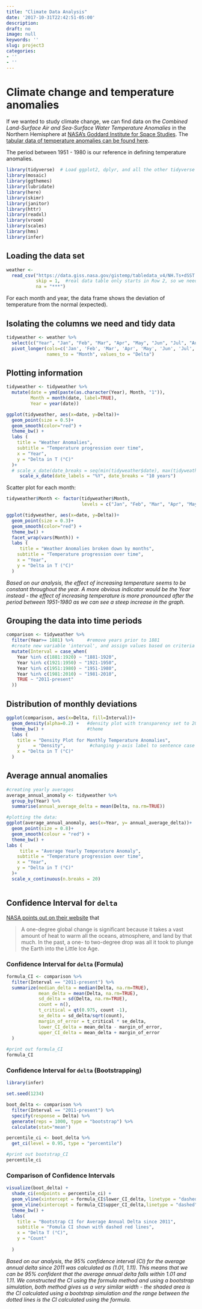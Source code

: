```yaml
---
title: "Climate Data Analysis"
date: '2017-10-31T22:42:51-05:00'
description: 
draft: no
image: null
keywords: ''
slug: project3
categories:
- ''
- ''
---
```

# Climate change and temperature anomalies

If we wanted to study climate change, we can find data on the *Combined Land-Surface Air and Sea-Surface Water Temperature Anomalies* in the Northern Hemisphere at [NASA's Goddard Institute for Space Studies](https://data.giss.nasa.gov/gistemp). The [tabular data of temperature anomalies can be found here](https://data.giss.nasa.gov/gistemp/tabledata_v4/NH.Ts+dSST.txt).

The period between 1951 - 1980 is our reference in defining temperature anomalies.

```r
library(tidyverse)  # Load ggplot2, dplyr, and all the other tidyverse packages
library(mosaic)
library(ggthemes)
library(lubridate)
library(here)
library(skimr)
library(janitor)
library(httr)
library(readxl)
library(vroom)
library(scales)
library(hms)
library(infer)
```

## Loading the data set

```r

weather <- 
  read_csv("https://data.giss.nasa.gov/gistemp/tabledata_v4/NH.Ts+dSST.csv", 
           skip = 1,  #real data table only starts in Row 2, so we need to skip one row. 
           na = "***") 

```

For each month and year, the data frame shows the deviation of temperature from the normal (expected).

## Isolating the columns we need and tidy data

```r

tidyweather <- weather %>% 
  select(c("Year", "Jan", "Feb", "Mar", "Apr", "May", "Jun", "Jul", "Aug", "Sep", "Oct", "Nov", "Dec")) %>%
  pivot_longer(cols=c('Jan', 'Feb', 'Mar', 'Apr', 'May', 'Jun', 'Jul', 'Aug', 'Sep', 'Oct', 'Nov', 'Dec'),
               names_to = "Month", values_to = "Delta") 

```

## Plotting information

```r

tidyweather <- tidyweather %>%
  mutate(date = ymd(paste(as.character(Year), Month, "1")),
         Month = month(date, label=TRUE),
         Year = year(date))

```

```r
ggplot(tidyweather, aes(x=date, y=Delta))+
  geom_point(size = 0.5)+
  geom_smooth(color="red") +
  theme_bw() +
  labs (
    title = "Weather Anomalies",
    subtitle = "Temperature progression over time",
    x = "Year",
    y = "Delta in T (°C)"
  )+
  # scale_x_date(date_breaks = seq(min(tidyweather$date), max(tidyweather$date), by = 8300))
     scale_x_date(date_labels = "%Y", date_breaks = "10 years")

```

Scatter plot for each month:

```r

tidyweather$Month <- factor(tidyweather$Month, 
                            levels = c("Jan", "Feb", "Mar", "Apr", "May", "Jun", "Jul", "Aug", "Sep", "Oct", "Nov", "Dec")) #so that the facet wrap shows according to months

ggplot(tidyweather, aes(x=date, y=Delta))+
  geom_point(size = 0.3)+
  geom_smooth(color="red") +
  theme_bw() +
  facet_wrap(vars(Month)) +
  labs (
     title = "Weather Anomalies broken down by months",
    subtitle = "Temperature progression over time",
    x = "Year",
    y = "Delta in T (°C)"
  )

```

*Based on our analysis, the effect of increasing temperature seems to be constant throughout the year. A more obvious indicator would be the Year instead - the effect of increasing temperature is more pronounced after the period between 1951-1980 as we can see a steep increase in the graph.*

## Grouping the data into time periods

```r

comparison <- tidyweather %>% 
  filter(Year>= 1881) %>%     #remove years prior to 1881
  #create new variable 'interval', and assign values based on criteria below:
  mutate(Interval = case_when(
    Year %in% c(1881:1920) ~ "1881-1920",
    Year %in% c(1921:1950) ~ "1921-1950",
    Year %in% c(1951:1980) ~ "1951-1980",
    Year %in% c(1981:2010) ~ "1981-2010",
    TRUE ~ "2011-present"
  ))

```

## Distribution of monthly deviations

```r

ggplot(comparison, aes(x=Delta, fill=Interval))+
  geom_density(alpha=0.2) +   #density plot with transparency set to 20%
  theme_bw() +                #theme
  labs (
    title = "Density Plot for Monthly Temperature Anomalies",
    y     = "Density",         #changing y-axis label to sentence case
    x = "Delta in T (°C)"
  )

```

## Average annual anomalies

```r

#creating yearly averages
average_annual_anomaly <- tidyweather %>% 
  group_by(Year) %>%   
  summarise(annual_average_delta = mean(Delta, na.rm=TRUE))

#plotting the data:
ggplot(average_annual_anomaly, aes(x=Year, y= annual_average_delta))+
  geom_point(size = 0.8)+
  geom_smooth(colour = "red") +
  theme_bw() +
labs (
     title = "Average Yearly Temperature Anomaly",
    subtitle = "Temperature progression over time",
    x = "Year",
    y = "Delta in T (°C)"
  )+
  scale_x_continuous(n.breaks = 20)



```

## Confidence Interval for `delta`

[NASA points out on their website](https://earthobservatory.nasa.gov/world-of-change/decadaltemp.php) that

> A one-degree global change is significant because it takes a vast amount of heat to warm all the oceans, atmosphere, and land by that much. In the past, a one- to two-degree drop was all it took to plunge the Earth into the Little Ice Age.

### Confidence Interval for `delta` (Formula)

```r

formula_CI <- comparison %>% 
  filter(Interval == "2011-present") %>%
  summarize(median_delta = median(Delta, na.rm=TRUE),
            mean_delta = mean(Delta, na.rm=TRUE), 
            sd_delta = sd(Delta, na.rm=TRUE), 
            count = n(), 
            t_critical = qt(0.975, count -1),
            se_delta = sd_delta/sqrt(count), 
            margin_of_error = t_critical * se_delta,
            lower_CI_delta = mean_delta - margin_of_error,
            upper_CI_delta = mean_delta + margin_of_error
  )
            
#print out formula_CI
formula_CI

```

### Confidence Interval for `delta` (Bootstrapping)

```r

library(infer)

set.seed(1234)

boot_delta <- comparison %>% 
  filter(Interval == "2011-present") %>% 
  specify(response = Delta) %>% 
  generate(reps = 1000, type = "bootstrap") %>% 
  calculate(stat="mean") 

percentile_ci <- boot_delta %>%  
  get_ci(level = 0.95, type = "percentile")

#print out bootstrap_CI
percentile_ci

```

### Comparison of Confidence Intervals

```r

visualize(boot_delta) +
  shade_ci(endpoints = percentile_ci) + 
  geom_vline(xintercept = formula_CI$lower_CI_delta, linetype = "dashed", colour = "red", size = 1) +
  geom_vline(xintercept = formula_CI$upper_CI_delta,linetype = "dashed", colour = "red", size = 1) + 
  theme_bw() +
  labs(
    title = "Bootstrap CI for Average Annual Delta since 2011", 
    subtitle = "Fomula CI shown with dashed red lines",
    x = "Delta T (°C)",
    y = "Count"
    
  )

```

*Based on our analysis, the 95% confidence interval (CI) for the average annual delta since 2011 was calculated as (1.01, 1.11). This means that we can be 95% confident that the average annual delta falls within 1.01 and 1.11. We constructed the CI using the formula method and using a bootstrap simulation, both method gives us a very similar width - the shaded area is the CI calculated using a bootstrap simulation and the range between the dotted lines is the CI calculated using the formula.*